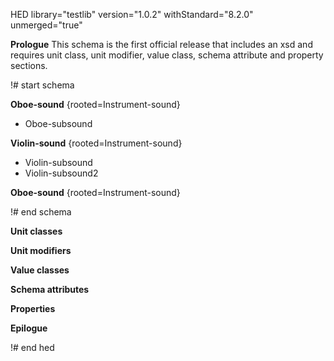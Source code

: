 HED library="testlib" version="1.0.2" withStandard="8.2.0" unmerged="true"

'''Prologue'''
This schema is the first official release that includes an xsd and requires unit class, unit modifier, value class, schema attribute and property sections.

!# start schema

'''Oboe-sound''' {rooted=Instrument-sound}
* Oboe-subsound

'''Violin-sound''' {rooted=Instrument-sound}
* Violin-subsound
* Violin-subsound2


'''Oboe-sound''' {rooted=Instrument-sound}

!# end schema

'''Unit classes'''

'''Unit modifiers'''

'''Value classes'''

'''Schema attributes'''

'''Properties'''

'''Epilogue'''

!# end hed